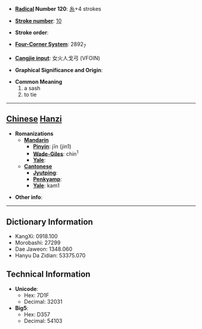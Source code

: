 * '''[[Wiktionary:Chinese radical index| Radical]] Number 120''': [[Wiktionary:Chinese radical index 糸|糸]]+4 strokes

* '''[[Wiktionary:Chinese total strokes index|Stroke number]]''': [[Wiktionary:Chinese total strokes index 10|10]]

* '''Stroke order''': 

* '''[[Wiktionary:Chinese four corner index|Four-Corner System]]''': 2892<sub>7</sub>

* '''[[Wiktionary:Chinese Cangjie index|Cangjie input]]''': 女火人戈弓 (VFOIN)

* '''Graphical Significance and Origin''': 

* '''Common Meaning'''
*#a sash
*# to tie


----

== [[Chinese]] [[Hanzi]] ==

* '''Romanizations'''
** '''[[Mandarin]]'''
*** '''[[Pinyin]]''': jīn (jin1)
*** '''[[Wade-Giles]]''': chin<sup>1</sup>
*** '''[[Yale]]''': 
** '''[[Cantonese]]'''
*** '''[[Jyutping]]''':
*** '''[[Penkyamp]]''': 
*** '''[[Yale]]''': kam1

* '''Other info''': 

----

== Dictionary Information ==

* KangXi: 0918.100
* Morobashi: 27299
* Dae Jaweon: 1348.060
* Hanyu Da Zidian: 53375.070

== Technical Information ==

* '''Unicode''':
** Hex: 7D1F
** Decimal: 32031
* '''Big5''':
** Hex: D357
** Decimal: 54103
